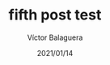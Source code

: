 ---
title: fifth post test
author: Víctor Balaguera
slug: setting-url-with-slug-five
date: 2021/01/14
featureImage: sixth.jpg
excerpt: this is the FIFTH excerpt
thumbnail: "sixth.jpg"
tags: 
- tags
- lol
- wtf
- dic
- fyi
---